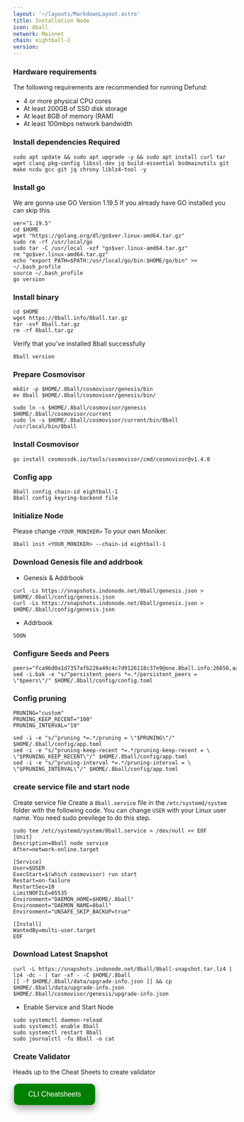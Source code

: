```yaml
---
layout: '~/layouts/MarkdownLayout.astro'
title: Installation Node
icon: 8ball
network: Mainnet
chain: eightball-1
version:  
---
```


### Hardware requirements

The following requirements are recommended for running Defund:

- 4 or more physical CPU cores
- At least 200GB of SSD disk storage
- At least 8GB of memory (RAM)
- At least 100mbps network bandwidth


### Install dependencies Required

```
sudo apt update && sudo apt upgrade -y && sudo apt install curl tar wget clang pkg-config libssl-dev jq build-essential bsdmainutils git make ncdu gcc git jq chrony liblz4-tool -y
```

### Install go

We are gonna use GO Version 1.19.5
If you already have GO installed you can skip this 

```
ver="1.19.5"
cd $HOME
wget "https://golang.org/dl/go$ver.linux-amd64.tar.gz"
sudo rm -rf /usr/local/go
sudo tar -C /usr/local -xzf "go$ver.linux-amd64.tar.gz"
rm "go$ver.linux-amd64.tar.gz"
echo "export PATH=$PATH:/usr/local/go/bin:$HOME/go/bin" >> ~/.bash_profile
source ~/.bash_profile
go version
```

### Install binary

```
cd $HOME
wget https://8ball.info/8ball.tar.gz
tar -xvf 8ball.tar.gz
rm -rf 8ball.tar.gz
```

Verify that you've installed 8ball successfully

```
8ball version
```

### Prepare Cosmovisor
```
mkdir -p $HOME/.8ball/cosmovisor/genesis/bin
mv 8ball $HOME/.8ball/cosmovisor/genesis/bin/
```
```
sudo ln -s $HOME/.8ball/cosmovisor/genesis $HOME/.8ball/cosmovisor/current
sudo ln -s $HOME/.8ball/cosmovisor/current/bin/8ball /usr/local/bin/8ball
```

### Install Cosmovisor

```
go install cosmossdk.io/tools/cosmovisor/cmd/cosmovisor@v1.4.0
```

### Config app

```
8ball config chain-id eightball-1
8ball config keyring-backend file
```

### Initialize Node

Please change `<YOUR_MONIKER>` To your own Moniker.

```
8ball init <YOUR_MONIKER> --chain-id eightball-1
```

### Download Genesis file and addrbook

- Genesis & Addrbook

```
curl -Ls https://snapshots.indonode.net/8ball/genesis.json > $HOME/.8ball/config/genesis.json
curl -Ls https://snapshots.indonode.net/8ball/genesis.json > $HOME/.8ball/config/genesis.json
```

- Addrbook

```
SOON
```

### Configure Seeds and Peers

```
peers="fca96d0a1d7357afb226a49c4c7d9126118c37e9@one.8ball.info:26656,aa918e17c8066cd3b031f490f0019c1a95afe7e3@two.8ball.info:26656,98b49fea92b266ed8cfb0154028c79f81d16a825@three.8ball.info:26656,2dc5fe97136b4a1f549b8da676f958f757ee2d1a@rpc.8ball.indonode.net:22656"
sed -i.bak -e "s/^persistent_peers *=.*/persistent_peers = \"$peers\"/" $HOME/.8ball/config/config.toml
```

### Config pruning

```
PRUNING="custom"
PRUNING_KEEP_RECENT="100"
PRUNING_INTERVAL="19"

sed -i -e "s/^pruning *=.*/pruning = \"$PRUNING\"/" $HOME/.8ball/config/app.toml
sed -i -e "s/^pruning-keep-recent *=.*/pruning-keep-recent = \
\"$PRUNING_KEEP_RECENT\"/" $HOME/.8ball/config/app.toml
sed -i -e "s/^pruning-interval *=.*/pruning-interval = \
\"$PRUNING_INTERVAL\"/" $HOME/.8ball/config/app.toml
```


### create service file and start node

Create service file
Create a `8ball.service` file in the `/etc/systemd/system` folder with the following code. 
You can change `USER` with your Linux user name. You need sudo previlege to do this step.

```
sudo tee /etc/systemd/system/8ball.service > /dev/null << EOF
[Unit]
Description=8ball node service
After=network-online.target

[Service]
User=$USER
ExecStart=$(which cosmovisor) run start
Restart=on-failure
RestartSec=10
LimitNOFILE=65535
Environment="DAEMON_HOME=$HOME/.8ball"
Environment="DAEMON_NAME=8ball"
Environment="UNSAFE_SKIP_BACKUP=true"

[Install]
WantedBy=multi-user.target
EOF
```

### Download Latest Snapshot
```
curl -L https://snapshots.indonode.net/8ball/8ball-snapshot.tar.lz4 | lz4 -dc - | tar -xf - -C $HOME/.8ball
[[ -f $HOME/.8ball/data/upgrade-info.json ]] && cp $HOME/.8ball/data/upgrade-info.json $HOME/.8ball/cosmovisor/genesis/upgrade-info.json
```

- Enable Service and Start Node

```
sudo systemctl daemon-reload
sudo systemctl enable 8ball
sudo systemctl restart 8ball
sudo journalctl -fu 8ball -o cat
```

### Create Validator

Heads up to the Cheat Sheets to create validator

<a href="https://www.indonode.net/mainnet/8ball/cheat" target="_blank">
  <button style="background-color: green; border: none; color: white; padding: 15px 32px; text-align: center; text-decoration: none; display: inline-block; font-size: 16px; margin: 4px 2px; cursor: pointer; border-radius: 10px; box-shadow: 0 8px 16px 0 rgba(0,0,0,0.2), 0 6px 20px 0 rgba(0,0,0,0.19);" onmouseover="this.style.boxShadow='0 0 0 4px rgba(0,255,0,0.5)'" onmouseout="this.style.boxShadow='0 8px 16px 0 rgba(0,0,0,0.2), 0 6px 20px 0 rgba(0,0,0,0.19)'">CLI Cheatsheets</button>
</a>


